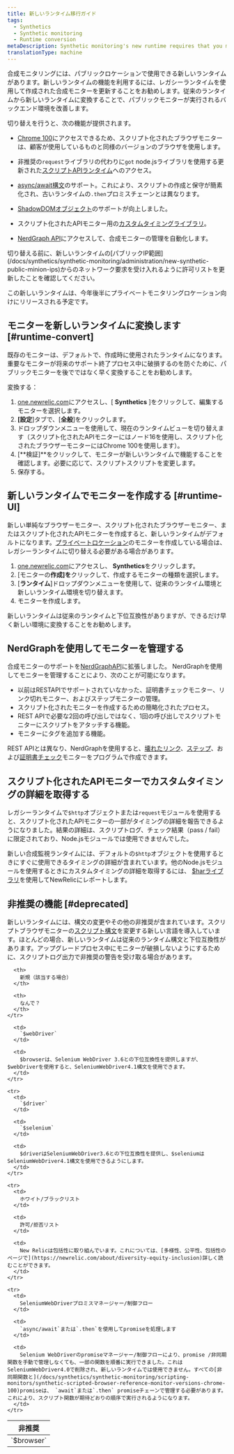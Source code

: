 ```yaml
---
title: 新しいランタイム移行ガイド
tags:
  - Synthetics
  - Synthetic monitoring
  - Runtime conversion
metaDescription: Synthetic monitoring's new runtime requires that you make some changes to your already existing monitors.
translationType: machine
---
```


合成モニタリングには、パブリックロケーションで使用できる新しいランタイムがあります。新しいランタイムの機能を利用するには、レガシーランタイムを使用して作成された合成モニターを更新することをお勧めします。従来のランタイムから新しいランタイムに変換することで、パブリックモニターが実行されるバックエンド環境を改善します。

切り替えを行うと、次の機能が提供されます。

* [Chrome 100](/docs/synthetics/synthetic-monitoring/scripting-monitors/synthetic-scripted-browser-reference-monitor-versions-chrome-100)にアクセスできるため、スクリプト化されたブラウザモニターは、顧客が使用しているものと同様のバージョンのブラウザを使用します。
* 非推奨の`request`ライブラリの代わりに`got` node.jsライブラリを使用する更新された[スクリプトAPIランタイム](/docs/synthetics/synthetic-monitoring/using-monitors/manage-monitor-runtimes#apidependencies)へのアクセス。
* [async/await構文](/docs/synthetics/synthetic-monitoring/using-monitors/manage-monitor-runtimes#browserdependencies)のサポート。これにより、スクリプトの作成と保守が簡素化され、古いランタイムの`.then`プロミスチェーンとは異なります。
* [ShadowDOMオブジェクト](/docs/synthetics/synthetic-monitoring/scripting-monitors/synthetic-scripted-browser-reference-monitor-versions-chrome-100#shadow)のサポートが向上しました。
* スクリプト化されたAPIモニター用の[カスタムタイミングライブラリ](/docs/synthetics/synthetic-monitoring/scripting-monitors/custom-timing-details)。


* [NerdGraph API](/docs/apis/nerdgraph/examples/nerdgraph-synthetics-tutorial)にアクセスして、合成モニターの管理を自動化します。

<Callout variant="important">
  切り替える前に、新しいランタイムの[パブリックIP範囲](/docs/synthetics/synthetic-monitoring/administration/new-synthetic-public-minion-ips)からのネットワーク要求を受け入れるように許可リストを更新したことを確認してください。
</Callout>

この新しいランタイムは、今年後半にプライベートモニタリングロケーション向けにリリースされる予定です。

## モニターを新しいランタイムに変換します [#runtime-convert]

既存のモニターは、デフォルトで、作成時に使用されたランタイムになります。重要なモニターが将来のサポート終了プロセス中に破損するのを防ぐために、パブリックモニターを後でではなく早く変換することをお勧めします。

変換する：

1. [one.newrelic.com](https://one.newrelic.com/nr1-core)にアクセスし、\[ **Synthetics** ]をクリックして、編集するモニターを選択します。
2. **\[設定**]タブで、\[**全般**]をクリックします。
3. ドロップダウンメニューを使用して、現在のランタイムビューを切り替えます（スクリプト化されたAPIモニターにはノード16を使用し、スクリプト化されたブラウザーモニターにはChrome 100を使用します）。
4. \[**検証]**をクリックして、モニターが新しいランタイムで機能することを確認します。必要に応じて、スクリプトスクリプトを変更します。
5. 保存する。

## 新しいランタイムでモニターを作成する [#runtime-UI]

新しい単純なブラウザーモニター、スクリプト化されたブラウザーモニター、またはスクリプト化されたAPIモニターを作成すると、新しいランタイムがデフォルトになります。[プライベートロケーション](/docs/synthetics/synthetic-monitoring/private-locations/monitor-private-locations)のモニターを作成している場合は、レガシーランタイムに切り替える必要がある場合があります。

1. [one.newrelic.com](https://one.newrelic.com/nr1-core)にアクセスし、 **Synthetics**をクリックします。
2. \[モニターの**作成]を**クリックして、作成するモニターの種類を選択します。
3. \[**ランタイム**]ドロップダウンメニューを使用して、従来のランタイム環境と新しいランタイム環境を切り替えます。
4. モニターを作成します。

新しいランタイムは従来のランタイムと下位互換性がありますが、できるだけ早く新しい環境に変換することをお勧めします。

## NerdGraphを使用してモニターを管理する

合成モニターのサポートを[NerdGraphAPI](/docs/apis/nerdgraph/examples/nerdgraph-synthetics-tutorial)に拡張しました。 NerdGraphを使用してモニターを管理することにより、次のことが可能になります。

* 以前はRESTAPIでサポートされていなかった、証明書チェックモニター、リンク切れモニター、およびステップモニターの管理。
* スクリプト化されたモニターを作成するための簡略化されたプロセス。
* REST APIで必要な2回の呼び出しではなく、1回の呼び出しでスクリプトモニターにスクリプトをアタッチする機能。
* モニターにタグを追加する機能。

REST APIとは異なり、NerdGraphを使用すると、[壊れたリンク](#create-broken-links)、[ステップ](#create-step)、および[証明書チェック](create-certificate-check)モニターをプログラムで作成できます。

## スクリプト化されたAPIモニターでカスタムタイミングの詳細を取得する

レガシーランタイムで`$http`オブジェクトまたは`request`モジュールを使用すると、スクリプト化されたAPIモニターの一部がタイミングの詳細を報告できるようになりました。結果の詳細は、スクリプトログ、チェック結果（pass / fail）に限定されており、Node.jsモジュールでは使用できませんでした。

新しい合成監視ランタイムには、デフォルトの`$http`オブジェクトを使用するときにすぐに使用できるタイミングの詳細が含まれています。他のNode.jsモジュールを使用するときにカスタムタイミングの詳細を取得するには、 [$harライブラリ](/docs/synthetics/synthetic-monitoring/scripting-monitors/custom-timing-details)を使用してNewRelicにレポートします。

## 非推奨の機能 [#deprecated]

新しいランタイムには、構文の変更やその他の非推奨が含まれています。スクリプトブラウザモニターの[スクリプト構文](/docs/synthetics/synthetic-monitoring/scripting-monitors/synthetic-scripted-browser-reference-monitor-versions-chrome-100)を変更する新しい言語を導入しています。ほとんどの場合、新しいランタイムは従来のランタイム構文と下位互換性があります。アップグレードプロセス中にモニターが破損しないようにするために、スクリプトログ出力で非推奨の警告を受け取る場合があります。

<table>
  <thead>
    <tr>
      <th style={{ width: "100px" }}>
        非推奨
      </th>

      <th>
        新規（該当する場合）
      </th>

      <th>
        なんで？
      </th>
    </tr>
  </thead>

  <tbody>
    <tr>
      <td>
        `$browser`
      </td>

      <td>
        `$webDriver`
      </td>

      <td>
        $browserは、Selenium WebDriver 3.6との下位互換性を提供しますが、$webDriverを使用すると、SeleniumWebDriver4.1構文を使用できます。
      </td>
    </tr>

    <tr>
      <td>
        `$driver`
      </td>

      <td>
        `$selenium`
      </td>

      <td>
        $driverはSeleniumWebDriver3.6との下位互換性を提供し、$seleniumはSeleniumWebDriver4.1構文を使用できるようにします。
      </td>
    </tr>

    <tr>
      <td>
        ホワイト/ブラックリスト
      </td>

      <td>
        許可/拒否リスト
      </td>

      <td>
        New Relicは包括性に取り組んでいます。これについては、[多様性、公平性、包括性のページで](https://newrelic.com/about/diversity-equity-inclusion)詳しく読むことができます。
      </td>
    </tr>

    <tr>
      <td>
        SeleniumWebDriverプロミスマネージャー/制御フロー
      </td>

      <td>
        `async/await`または`.then`を使用してpromiseを処理します
      </td>

      <td>
        Selenium WebDriverのpromiseマネージャー/制御フローにより、promise /非同期関数を手動で管理しなくても、一部の関数を順番に実行できました。これはSeleniumWebDriver4.0で削除され、新しいランタイムでは使用できません。すべての[非同期関数と](/docs/synthetics/synthetic-monitoring/scripting-monitors/synthetic-scripted-browser-reference-monitor-versions-chrome-100)promiseは、 `await`または`.then` promiseチェーンで管理する必要があります。これにより、スクリプト関数が期待どおりの順序で実行されるようになります。
      </td>
    </tr>
  </tbody>
</table>